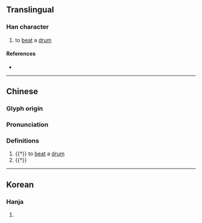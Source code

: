 {{character info}}
==Translingual==

===Han character===
{{Han char|rn=64|rad=手|as=15|sn=18|four=|canj=QWWW|ids=⿰扌畾}}

# to [[beat]] a [[drum]]

====References====
* {{Han ref|kx=0461.360|dkj=12929|dj=0811.080|hdz=31980.070|uh=6502|ud=25858}}

----

==Chinese==
{{zh-forms}}

===Glyph origin===
{{Han etym}}

===Pronunciation===
{{zh-pron
|m=lèi,léi
|c=leoi4
|mc=y
|oc=y
|cat=v
}}

===Definitions===
{{zh-hanzi}}

# {{†}} to [[beat]] a [[drum]]
# {{†}} {{zh-alt-form|擂}}

----

==Korean==

===Hanja===
{{ko-hanja|hangeul=[[롱]]>[[농]]|eumhun=|rv=rong>nong|mr=rong>nong|y=long>nong}}

# {{rfdef|ko|sort=手15}}